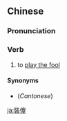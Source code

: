 {{also|装傻}}
==Chinese==
{{zh-forms|s=装傻}}

===Pronunciation===
{{zh-pron
|m=zhuāngshǎ
|cat=v
}}

===Verb===
{{zh-verb}}

# to [[play the fool]]

====Synonyms====
* (''Cantonese'') {{zh-l|詐傻}}

[[ja:裝傻]]